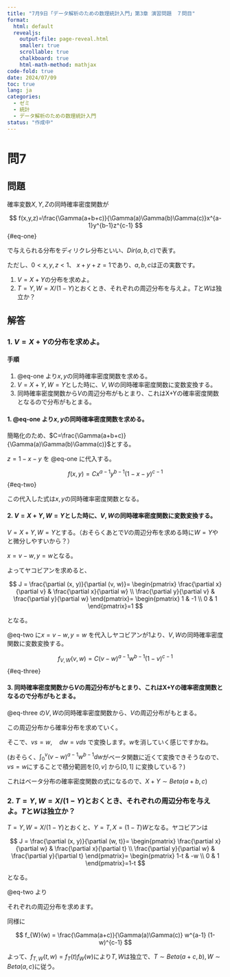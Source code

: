 ```yaml
---
title: "7月9日「データ解析のための数理統計入門」第3章 演習問題　７問目"
format:
  html: default
  revealjs:
    output-file: page-reveal.html
    smaller: true
    scrollable: true
    chalkboard: true
    html-math-method: mathjax
code-fold: true
date: 2024/07/09
toc: true
lang: ja
categories:
  - ゼミ
  - 統計
  - データ解析のための数理統計入門
status: "作成中"
---
```


# 問7

## 問題

確率変数$X,Y,Z$の同時確率密度関数が

$$
f(x,y,z)=\frac{\Gamma(a+b+c)}{\Gamma(a)\Gamma(b)\Gamma(c)}x^{a-1}y^{b-1}z^{c-1}
$${#eq-one}

で与えられる分布をディリクレ分布といい、$Dir(a,b,c)$で表す。

ただし、$0 < x,y,z < 1$、 $x+y+z=1$であり、$a,b,c$は正の実数です。

::: {.extra-space2}

:::

1. $V=X+Y$の分布を求めよ。
2. $T=Y,W=X/(1-Y)$とおくとき、それぞれの周辺分布を与えよ。$T$と$W$は独立か？

::: {.extra-space3}

:::

## 解答


### 1. $V=X+Y$の分布を求めよ。

:::{.callout-note}

#### 手順

::: {.extra-space2}

:::

1. @eq-one より$x,y$の同時確率密度関数を求める。
2. $V=X+Y,W=Y$とした時に、$V,W$の同時確率密度関数に変数変換する。
3. 同時確率密度関数から$V$の周辺分布がもとまり、これはX+Yの確率密度関数となるので分布がもとまる。
   
:::

::: {.extra-space3}

:::


#### **1. @eq-one より$x,y$の同時確率密度関数を求める。**

::: {.extra-space2}

:::

簡略化のため、$C=\frac{\Gamma(a+b+c)}{\Gamma(a)\Gamma(b)\Gamma(c)}$とする。

$z=1-x-y$ を @eq-one に代入する。

$$
f(x,y)=C x^{a-1}y^{b-1}(1-x-y)^{c-1}
$${#eq-two}



この代入した式は$x,y$の同時確率密度関数となる。

::: {.extra-space3}

:::

#### **2. $V=X+Y,W=Y$とした時に、$V,W$の同時確率密度関数に変数変換する。**

$V=X+Y,W=Y$とする。（おそらくあとで$V$の周辺分布を求める時に$W=Y$やと微分しやすいから？）

$x=v-w,y=w$となる。

よってヤコビアンを求めると、

$$
J = \frac{\partial (x, y)}{\partial (v, w)}=
\begin{pmatrix}
\frac{\partial x}{\partial v} & \frac{\partial x}{\partial w} \\
\frac{\partial y}{\partial v} & \frac{\partial y}{\partial w}
\end{pmatrix}=
\begin{pmatrix}
1 & -1 \\
0 & 1
\end{pmatrix}=1
$$

となる。

::: {.extra-space2}

:::

@eq-two に$x=v-w,y=w$ を代入しヤコビアンが1より、$V,W$の同時確率密度関数に変数変換する。



$$
f_{V,W}(v,w)=C (v-w)^{a-1}w^{b-1}(1-v)^{c-1}
$${#eq-three}


::: {.extra-space3}

:::

#### **3. 同時確率密度関数から$V$の周辺分布がもとまり、これはX+Yの確率密度関数となるので分布がもとまる。**

@eq-three の$V,W$の同時確率密度関数から、$V$の周辺分布がもとまる。

\begin{align}
f_V(v)&=\int_0^v f_{V,W}(v,w)dw\\
&= C (1-v)^{c-1} \int_0^v (v-w)^{a-1}w^{b-1} dw
\end{align}

この周辺分布から確率分布を求めていく。

::: {.extra-space3}

:::

そこで、$vs=w,\quad dw=vds$ で変換します。$w$を消していく感じですかね。



(おそらく、$\int_0^v (v-w)^{a-1}w^{b-1} dw$がベータ関数に近くて変換できそうなので、$vs=w$にすることで積分範囲を$[0,v]$ から$[0,1]$ に変換している？)

\begin{align}
f_V(v)
&= C (1-v)^{c-1} \int_0^1 (v-vs)^{a-1}(vs)^{b-1} vds\\
&= C (1-v)^{c-1} v^{a+b-1}\int_0^1 (1-s)^{a-1}s^{b-1} ds\\
&= CB(a,b)(1-v)^{c-1} v^{a+b-1}\\
&= \frac{\Gamma(a+b+c)}{\Gamma(a)\Gamma(b)\Gamma(c)} \frac{\Gamma(a)\Gamma(b)}{\Gamma(a+b)}(1-v)^{c-1} v^{a+b-1} \\
&= \frac{\Gamma(a+b+c)}{\Gamma(c)\Gamma(a+b)}(1-v)^{c-1} v^{a+b-1} \\
&= \frac{1}{B(a+b,c)}(1-v)^{c-1} v^{a+b-1} \\


\end{align}

これはベータ分布の確率密度関数の式になるので、$X+Y \sim Beta(a+b,c)$


### 2. $T=Y,W=X/(1-Y)$とおくとき、それぞれの周辺分布を与えよ。$T$と$W$は独立か？

$T=Y,W=X/(1-Y)$とおくと、$Y=T,X=(1-T)W$となる。ヤコビアンは

$$
J = \frac{\partial (x, y)}{\partial (w, t)}=
\begin{pmatrix}
\frac{\partial x}{\partial w} & \frac{\partial x}{\partial t} \\
\frac{\partial y}{\partial w} & \frac{\partial y}{\partial t}
\end{pmatrix}=
\begin{pmatrix}
1-t & -w \\
0 & 1
\end{pmatrix}=1-t
$$

となる。

@eq-two より


\begin{align}
f_{T,W}(t,w)&=C((1-t)w)^{a-1} t^{b-1} (1-w(1-t)-t)^{c-1} (1-t) \\
&= C w^{a-1} (1-t)^a t^{b-1} (1-w(1-t)-t)^{c-1} \\
&= C w^{a-1} (1-t)^a t^{b-1} ((1-t)(1-w))^{c-1} \\
&= C w^{a-1} (1-t)^{a+c-1} t^{b-1} (1-w)^{c-1} \\
&= C w^{a-1} (1-w)^{c-1} t^{b-1}  (1-t)^{a+c-1} \\
&= \frac{\Gamma(a+b+c)}{\Gamma(a)\Gamma(b)\Gamma(c)} w^{a-1} (1-w)^{c-1} t^{b-1}  (1-t)^{a+c-1} \\
&= \frac{\Gamma(a+c)}{\Gamma(a)\Gamma(c)} w^{a-1} (1-w)^{c-1}\frac{\Gamma(a+b+c)}{\Gamma(b)\Gamma(a+c)} t^{b-1}  (1-t)^{a+c-1} 
\end{align}

それぞれの周辺分布を求めます。

\begin{align}
f_{T}(t)&= \int_{-\infty}^{\infty} f_{T,W}(t,w)dw\\
&=\int_{-\infty}^{\infty} \frac{\Gamma(a+c)}{\Gamma(a)\Gamma(c)} w^{a-1} (1-w)^{c-1}\frac{\Gamma(a+b+c)}{\Gamma(b)\Gamma(a+c)} t^{b-1}  (1-t)^{a+c-1} dw\\
&=\frac{\Gamma(a+b+c)}{\Gamma(b)\Gamma(a+c)} t^{b-1}  (1-t)^{a+c-1} \int_{-\infty}^{\infty} \frac{\Gamma(a+c)}{\Gamma(a)\Gamma(c)} w^{a-1} (1-w)^{c-1} dw\\
&= \frac{\Gamma(a+b+c)}{\Gamma(b)\Gamma(a+c)} t^{b-1}  (1-t)^{a+c-1}
\end{align}

同様に

$$
f_{W}(w) = \frac{\Gamma(a+c)}{\Gamma(a)\Gamma(c)} w^{a-1} (1-w)^{c-1}
$$

よって、$f_{T,W}(t,w)=f_{T}(t)f_{W}(w)$により$T,W$は独立で、$T \sim Beta(a+c,b), W \sim Beta(a,c)$に従う。



